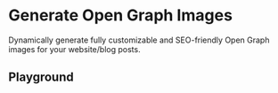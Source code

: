 
# Generate Open Graph Images

Dynamically generate fully customizable and SEO-friendly Open Graph images for your website/blog posts.

<ExtensionButtons extensionName="generate-og-image" />

## Playground

<Playground />
